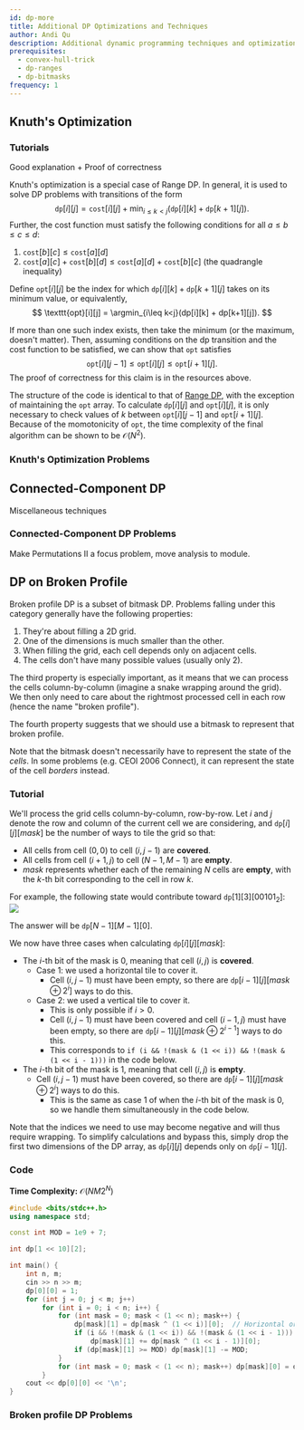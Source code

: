 ```yaml
---
id: dp-more
title: Additional DP Optimizations and Techniques
author: Andi Qu
description: Additional dynamic programming techniques and optimizations like Knuth's optimization.
prerequisites:
  - convex-hull-trick
  - dp-ranges
  - dp-bitmasks
frequency: 1
---
```


## Knuth's Optimization

### Tutorials

<Resources>
	<Resource
		source="Jeffrey Xiao"
		title="Knuth's Optimization"
		url="https://jeffreyxiao.me/blog/knuths-optimization"
	 />
	<Resource source="GCP" title="15.4.3 - Knuth's Optimization"/>
	<Resource
		source="GFG"
		title="Knuth's Optimization in Dynamic Programming"
		url="https://www.geeksforgeeks.org/knuths-optimization-in-dynamic-programming/"
	>
		Good explanation + Proof of correctness
	</Resource>
</Resources>

Knuth's optimization is a special case of Range DP. In general, it is used to solve DP problems with transitions of the form
$$
\texttt{dp}[i][j] = \texttt{cost}[i][j] + \min_{i\leq k<j}(\texttt{dp}[i][k] + \texttt{dp}[k+1][j]).
$$
Further, the cost function must satisfy the following conditions for all $a\leq b\leq c \leq d$:
1. $\texttt{cost}[b][c] \leq \texttt{cost}[a][d]$
2. $\texttt{cost}[a][c] + \texttt{cost}[b][d] \leq \texttt{cost}[a][d] + \texttt{cost}[b][c]$ (the quadrangle inequality)

Define $\texttt{opt}[i][j]$ be the index for which $\texttt{dp}[i][k] + \texttt{dp}[k+1][j]$ takes on its minimum value, or equivalently,
$$
\texttt{opt}[i][j] = \argmin_{i\leq k<j}(dp[i][k] + dp[k+1][j]).
$$

If more than one such index exists, then take the minimum (or the maximum, doesn't matter). Then, assuming conditions on the dp transition and the cost function to be satisfied, we can show that $\texttt{opt}$ satisfies
$$
\texttt{opt}[i][j-1] \leq \texttt{opt}[i][j] \leq \texttt{opt}[i+1][j].
$$
The proof of correctness for this claim is in the resources above.

The structure of the code is identical to that of [Range DP](https://usaco.guide/gold/dp-ranges), with the exception of maintaining the $\texttt{opt}$ array. To calculate $\texttt{dp}[i][j]$ and $\texttt{opt}[i][j]$, it is only necessary to check values of $k$ between $\texttt{opt}[i][j-1]$ and $\texttt{opt}[i+1][j]$. Because of the momotonicity of $\texttt{opt}$, the time complexity of the final algorithm can be shown to be $\mathcal{O}(N^2)$.

### Knuth's Optimization Problems

<Problems problems="knuth_optimization" />


## Connected-Component DP

<Resources>
	<Resource source="CF" title="zscoder - Nontrivial DP Techniques" url="47764">
		Miscellaneous techniques
	</Resource>
</Resources>

<!-- <Optional title="Application">

Queue with 2 stacks is used to remove a factor of $\mathcal{O}(\log N)$ in [USACO Plat - Mowing Mischief](http://www.usaco.org/index.php?page=viewproblem2&cpid=926).

</Optional> -->

### Connected-Component DP Problems

<IncompleteSection>

Make Permutations II a focus problem, move analysis to module.

</IncompleteSection>

<Problems problems="connected_component" />

## DP on Broken Profile

<!-- <Resources>
	<Resource
		source="cp-algo"
		title="DP on Broken Profile"
		url="dynamic_programming/profile-dynamics.html"
	/>
</Resources> -->

Broken profile DP is a subset of bitmask DP. Problems falling under this
category generally have the following properties:

1. They're about filling a 2D grid.
2. One of the dimensions is much smaller than the other.
3. When filling the grid, each cell depends only on adjacent cells.
4. The cells don't have many possible values (usually only 2).

The third property is especially important, as it means that we can process the
cells column-by-column (imagine a snake wrapping around the grid). We then only
need to care about the rightmost processed cell in each row (hence the name
"broken profile").

The fourth property suggests that we should use a bitmask to represent that
broken profile.

<Warning>

Note that the bitmask doesn't necessarily have to represent the state of the
_cells_. In some problems (e.g. CEOI 2006 Connect), it can represent the state
of the cell _borders_ instead.

</Warning>

<FocusProblem problem="brokenFocus" />

### Tutorial

We'll process the grid cells column-by-column, row-by-row. Let $i$ and $j$
denote the row and column of the current cell we are considering,
and $\texttt{dp}[i][j][mask]$ be the number of ways to tile the grid so that:

- All cells from cell $(0, 0)$ to cell $(i, j - 1)$ are **covered**.
- All cells from cell $(i + 1, j)$ to cell $(N - 1, M - 1)$ are **empty**.
- $mask$ represents whether each of the remaining $N$ cells are **empty**, with
  the $k$-th bit corresponding to the cell in row $k$.

For example, the following state would contribute toward
$\texttt{dp}[1][3][00101_2]$: ![](broken-profile-state-example.png)

The answer will be $\texttt{dp}[N - 1][M - 1][0]$.

We now have three cases when calculating $\texttt{dp}[i][j][mask]$:

- The $i$-th bit of the mask is 0, meaning that cell $(i, j)$ is **covered**.
  - Case 1: we used a horizontal tile to cover it.
    - Cell $(i, j - 1)$ must have been empty, so there are
      $\texttt{dp}[i - 1][j][mask \oplus 2^i]$ ways to do this.
  - Case 2: we used a vertical tile to cover it.
    - This is only possible if $i > 0$.
    - Cell $(i,j-1)$ must have been covered and cell $(i-1,j)$ must have been
	  empty, so there are $\texttt{dp}[i - 1][j][mask \oplus 2^{i - 1}]$ ways
      to do this.
    - This corresponds to
      `if (i && !(mask & (1 << i)) && !(mask & (1 << i - 1)))` in the code
      below.
- The $i$-th bit of the mask is 1, meaning that cell $(i, j)$ is **empty**.
  - Cell $(i, j - 1)$ must have been covered, so there are
    $\texttt{dp}[i - 1][j][mask \oplus 2^i]$ ways to do this.
    - This is the same as case 1 of when the $i$-th bit of the mask is 0, so we
      handle them simultaneously in the code below.

Note that the indices we need to use may become negative and will thus require
wrapping. To simplify calculations and bypass this, simply drop the first two
dimensions of the DP array, as $\texttt{dp}[i][j]$ depends only on
$\texttt{dp}[i - 1][j]$.

### Code

**Time Complexity:** $\mathcal O(NM 2^N)$

<LanguageSection>

<CPPSection>

```cpp
#include <bits/stdc++.h>
using namespace std;

const int MOD = 1e9 + 7;

int dp[1 << 10][2];

int main() {
	int n, m;
	cin >> n >> m;
	dp[0][0] = 1;
	for (int j = 0; j < m; j++)
		for (int i = 0; i < n; i++) {
			for (int mask = 0; mask < (1 << n); mask++) {
				dp[mask][1] = dp[mask ^ (1 << i)][0];  // Horizontal or no tile
				if (i && !(mask & (1 << i)) && !(mask & (1 << i - 1)))  // Vertical tile
					dp[mask][1] += dp[mask ^ (1 << i - 1)][0];
				if (dp[mask][1] >= MOD) dp[mask][1] -= MOD;
			}
			for (int mask = 0; mask < (1 << n); mask++) dp[mask][0] = dp[mask][1];
		}
	cout << dp[0][0] << '\n';
}
```

</CPPSection>

</LanguageSection>

### Broken profile DP Problems

<Problems problems="broken" />

